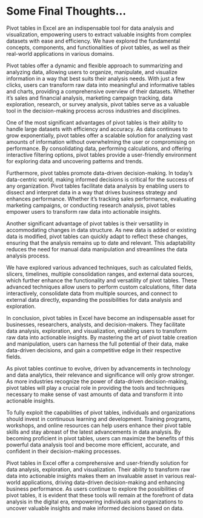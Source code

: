 #  Some Final Thoughts...



Pivot tables in Excel are an indispensable tool for data analysis and visualization, empowering users to extract valuable insights from complex datasets with ease and efficiency. We have explored the fundamental concepts, components, and functionalities of pivot tables, as well as their real-world applications in various domains.

Pivot tables offer a dynamic and flexible approach to summarizing and analyzing data, allowing users to organize, manipulate, and visualize information in a way that best suits their analysis needs. With just a few clicks, users can transform raw data into meaningful and informative tables and charts, providing a comprehensive overview of their datasets. Whether it's sales and financial analysis, marketing campaign tracking, data exploration, research, or survey analysis, pivot tables serve as a valuable tool in the decision-making process across industries and disciplines.

One of the most significant advantages of pivot tables is their ability to handle large datasets with efficiency and accuracy. As data continues to grow exponentially, pivot tables offer a scalable solution for analyzing vast amounts of information without overwhelming the user or compromising on performance. By consolidating data, performing calculations, and offering interactive filtering options, pivot tables provide a user-friendly environment for exploring data and uncovering patterns and trends.

Furthermore, pivot tables promote data-driven decision-making. In today's data-centric world, making informed decisions is critical for the success of any organization. Pivot tables facilitate data analysis by enabling users to dissect and interpret data in a way that drives business strategy and enhances performance. Whether it's tracking sales performance, evaluating marketing campaigns, or conducting research analysis, pivot tables empower users to transform raw data into actionable insights.

Another significant advantage of pivot tables is their versatility in accommodating changes in data structure. As new data is added or existing data is modified, pivot tables can quickly adapt to reflect these changes, ensuring that the analysis remains up to date and relevant. This adaptability reduces the need for manual data manipulation and streamlines the data analysis process.

We have explored various advanced techniques, such as calculated fields, slicers, timelines, multiple consolidation ranges, and external data sources, which further enhance the functionality and versatility of pivot tables. These advanced techniques allow users to perform custom calculations, filter data interactively, consolidate data from multiple sources, and connect to external data directly, expanding the possibilities for data analysis and exploration.

In conclusion, pivot tables in Excel have become an indispensable asset for businesses, researchers, analysts, and decision-makers. They facilitate data analysis, exploration, and visualization, enabling users to transform raw data into actionable insights. By mastering the art of pivot table creation and manipulation, users can harness the full potential of their data, make data-driven decisions, and gain a competitive edge in their respective fields.

As pivot tables continue to evolve, driven by advancements in technology and data analytics, their relevance and significance will only grow stronger. As more industries recognize the power of data-driven decision-making, pivot tables will play a crucial role in providing the tools and techniques necessary to make sense of vast amounts of data and transform it into actionable insights.

To fully exploit the capabilities of pivot tables, individuals and organizations should invest in continuous learning and development. Training programs, workshops, and online resources can help users enhance their pivot table skills and stay abreast of the latest advancements in data analysis. By becoming proficient in pivot tables, users can maximize the benefits of this powerful data analysis tool and become more efficient, accurate, and confident in their decision-making processes.

Pivot tables in Excel offer a comprehensive and user-friendly solution for data analysis, exploration, and visualization. Their ability to transform raw data into actionable insights makes them an invaluable asset in various real-world applications, driving data-driven decision-making and enhancing business performance. As users continue to explore the possibilities of pivot tables, it is evident that these tools will remain at the forefront of data analysis in the digital era, empowering individuals and organizations to uncover valuable insights and make informed decisions based on data.